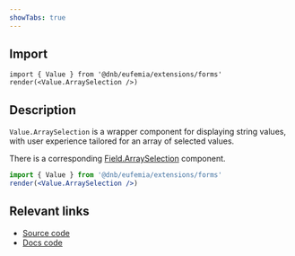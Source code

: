 ```yaml
---
showTabs: true
---
```


## Import

```tsx
import { Value } from '@dnb/eufemia/extensions/forms'
render(<Value.ArraySelection />)
```

## Description

`Value.ArraySelection` is a wrapper component for displaying string values, with user experience tailored for an array of selected values.

There is a corresponding [Field.ArraySelection](/uilib/extensions/forms/base-fields/ArraySelection) component.

```jsx
import { Value } from '@dnb/eufemia/extensions/forms'
render(<Value.ArraySelection />)
```

## Relevant links

- [Source code](https://github.com/dnbexperience/eufemia/tree/main/packages/dnb-eufemia/src/extensions/forms/Value/ArraySelection)
- [Docs code](https://github.com/dnbexperience/eufemia/tree/main/packages/dnb-design-system-portal/src/docs/uilib/extensions/forms/Value/ArraySelection)
